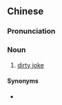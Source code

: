 {{also|黄段子}}
==Chinese==
{{zh-forms|s=黄段子|type=12}}

===Pronunciation===
{{zh-pron
|m=huángduànzi
|cat=n
}}

===Noun===
{{zh-noun}}

# [[dirty joke]]

====Synonyms====
* {{zh-l|葷段子}}